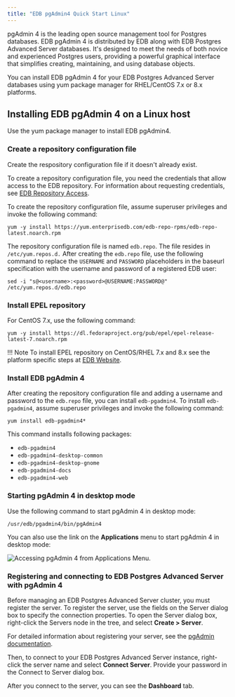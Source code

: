 ```yaml
---
title: "EDB pgAdmin4 Quick Start Linux"
---
```


pgAdmin 4 is the leading open source management tool for Postgres databases. EDB pgAdmin 4 is distributed by EDB along with EDB Postgres Advanced Server databases. It's designed to meet the needs of both novice and experienced Postgres users, providing a powerful graphical interface that simplifies creating, maintaining, and using database objects.

You can install EDB pgAdmin 4 for your EDB Postgres Advanced Server databases using yum package manager for RHEL/CentOS 7.x or 8.x platforms.

## Installing EDB pgAdmin 4 on a Linux host

Use the yum package manager to install EDB pgAdmin4.

### Create a repository configuration file

Create the respository configuration file if it doesn't already exist. 

To create a repository configuration file, you need the credentials that allow access to the EDB repository. For information about requesting credentials, see [EDB Repository Access](https://info.enterprisedb.com/rs/069-ALB-339/images/Repository%20Access%2004-09-2019.pdf).

To create the repository configuration file, assume superuser privileges and invoke the following command:

```shell
yum -y install https://yum.enterprisedb.com/edb-repo-rpms/edb-repo-latest.noarch.rpm
```

The repository configuration file is named `edb.repo`. The file resides in `/etc/yum.repos.d.` After creating the `edb.repo` file, use the following command to replace the `USERNAME` and `PASSWORD` placeholders in the baseurl specification with the username and password of a registered EDB user:

```shell
sed -i "s@<username>:<password>@USERNAME:PASSWORD@" /etc/yum.repos.d/edb.repo
```

### Install EPEL repository

For CentOS 7.x, use the following command:

```shell
yum -y install https://dl.fedoraproject.org/pub/epel/epel-release-latest-7.noarch.rpm
```

!!! Note
    To install EPEL repository on CentOS/RHEL 7.x and 8.x see the platform specific steps at [EDB Website](https://repos.enterprisedb.com/).

### Install EDB pgAdmin 4

After creating the repository configuration file and adding a username and password to the `edb.repo` file, you can install `edb-pgadmin4`. To install `edb-pgadmin4`, assume superuser privileges and invoke the following command:

```shell
yum install edb-pgadmin4*
```


This command installs following packages:

- `edb-pgadmin4`
- `edb-pgadmin4-desktop-common`
- `edb-pgadmin4-desktop-gnome`
- `edb-pgadmin4-docs`
- `edb-pgadmin4-web`

### Starting pgAdmin 4 in desktop mode

Use the following command to start pgAdmin 4 in desktop mode:

```shell
/usr/edb/pgadmin4/bin/pgAdmin4
```

You can also use the link on the **Applications** menu to start pgAdmin 4 in desktop mode:

![Accessing pgAdmin 4 from Applications Menu.](images/pgadmin4_from_applications_menu.png)

<div id="registering_and_connecting_advanced_server_on_edb_pgadmin_4" class="registered_link"></div>

### Registering and connecting to EDB Postgres Advanced Server with pgAdmin 4

Before managing an EDB Postgres Advanced Server cluster, you must register the server. To register the server, use the fields on the Server dialog box to specify the connection properties. To open the Server dialog box, right-click the Servers node in the tree, and select **Create > Server**.

For detailed information about registering your server, see the [pgAdmin documentation](https://www.pgadmin.org/docs/pgadmin4/latest/server_dialog.html).

Then, to connect to your EDB Postgres Advanced Server instance, right-click the server name and select **Connect Server**. Provide your password in the Connect to Server dialog box.

After you connect to the server, you can see the **Dashboard** tab.
